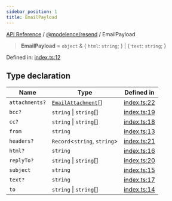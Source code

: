 ```yaml
---
sidebar_position: 1
title: EmailPayload
---
```


[API Reference](/api-reference/@modelence/resend/type-aliases/../../../index) / [@modelence/resend](/api-reference/@modelence/resend/type-aliases/../index) / EmailPayload

> **EmailPayload** = `object` & \{ `html`: `string`; \} \| \{ `text`: `string`; \}

Defined in: [index.ts:12](https://github.com/modelence/modelence/blob/3f1fd635e8381fab6218a1a4e54da43042986b70/packages/resend/src/index.ts#L12)

## Type declaration

| Name | Type | Defined in |
| ------ | ------ | ------ |
| `attachments?` | [`EmailAttachment`](/api-reference/@modelence/resend/type-aliases/EmailAttachment)[] | [index.ts:22](https://github.com/modelence/modelence/blob/3f1fd635e8381fab6218a1a4e54da43042986b70/packages/resend/src/index.ts#L22) |
| `bcc?` | `string` \| `string`[] | [index.ts:19](https://github.com/modelence/modelence/blob/3f1fd635e8381fab6218a1a4e54da43042986b70/packages/resend/src/index.ts#L19) |
| `cc?` | `string` \| `string`[] | [index.ts:18](https://github.com/modelence/modelence/blob/3f1fd635e8381fab6218a1a4e54da43042986b70/packages/resend/src/index.ts#L18) |
| `from` | `string` | [index.ts:13](https://github.com/modelence/modelence/blob/3f1fd635e8381fab6218a1a4e54da43042986b70/packages/resend/src/index.ts#L13) |
| `headers?` | `Record`\<`string`, `string`\> | [index.ts:21](https://github.com/modelence/modelence/blob/3f1fd635e8381fab6218a1a4e54da43042986b70/packages/resend/src/index.ts#L21) |
| `html?` | `string` | [index.ts:16](https://github.com/modelence/modelence/blob/3f1fd635e8381fab6218a1a4e54da43042986b70/packages/resend/src/index.ts#L16) |
| `replyTo?` | `string` \| `string`[] | [index.ts:20](https://github.com/modelence/modelence/blob/3f1fd635e8381fab6218a1a4e54da43042986b70/packages/resend/src/index.ts#L20) |
| `subject` | `string` | [index.ts:15](https://github.com/modelence/modelence/blob/3f1fd635e8381fab6218a1a4e54da43042986b70/packages/resend/src/index.ts#L15) |
| `text?` | `string` | [index.ts:17](https://github.com/modelence/modelence/blob/3f1fd635e8381fab6218a1a4e54da43042986b70/packages/resend/src/index.ts#L17) |
| `to` | `string` \| `string`[] | [index.ts:14](https://github.com/modelence/modelence/blob/3f1fd635e8381fab6218a1a4e54da43042986b70/packages/resend/src/index.ts#L14) |
